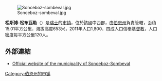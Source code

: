 {{noteTA|G1=瑞士地名}}
[[Image:Sonceboz-sombeval.jpg|right]]

'''松斯博-松布瓦勒'''（{{lang-fr|Sonceboz-Sombeval}}）是[[瑞士|瑞士]]的[[市镇_(瑞士)|市镇]]，位於該國中西部，由[[伯恩州|伯恩州]]負責管轄，面積15.01平方公里，海拔高度653米，2011年人口1,800，四成人口信奉[[基督教|基督教]]，人口密度每平方公里120人。

==外部連結==
*[http://www.sonceboz.ch Official website of the municipality of Sonceboz-Sombeval] {{Wayback|url=http://www.sonceboz.ch/ |date=20061211142032 }}

{{Switzerland-geo-stub}}
[[Category:伯恩州的市镇|Category:伯恩州的市镇]]